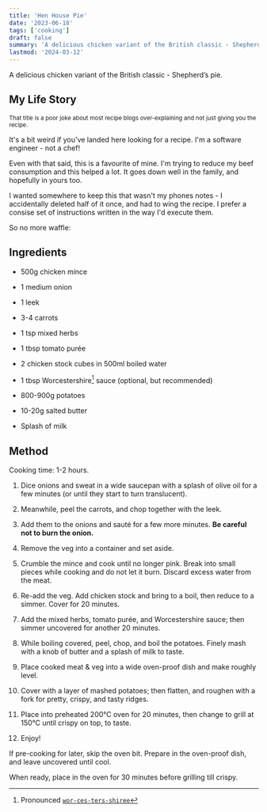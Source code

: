 ```yaml
---
title: 'Hen House Pie'
date: '2023-06-18'
tags: ['cooking']
draft: false
summary: 'A delicious chicken variant of the British classic - Shepherd’s pie.'
lastmod: '2024-03-12'
---
```


A delicious chicken variant of the British classic - Shepherd’s pie.

## My Life Story

<sup>
  That title is a poor joke about most recipe blogs over-explaining and not just
  giving you the recipe.
</sup>

It's a bit weird if you've landed here looking for a recipe. I'm a software engineer - not a chef!

Even with that said, this is a favourite of mine. I'm trying to reduce my beef consumption and this helped a lot. It goes down well in the family, and hopefully in yours too.

I wanted somewhere to keep this that wasn't my phones notes - I accidentally deleted half of it once, and had to wing the recipe. I prefer a consise set of instructions written in the way I'd execute them.

So no more waffle:

## Ingredients

- 500g chicken mince
- 1 medium onion
- 1 leek
- 3-4 carrots
- 1 tsp mixed herbs
- 1 tbsp tomato purée
- 2 chicken stock cubes in 500ml boiled water
- 1 tbsp Worcestershire[^1] sauce (optional, but recommended)

- 800-900g potatoes
- 10-20g salted butter
- Splash of milk

## Method

Cooking time: 1-2 hours.

1. Dice onions and sweat in a wide saucepan with a splash of olive oil for a few minutes (or until they start to turn translucent).

1. Meanwhile, peel the carrots, and chop together with the leek.

1. Add them to the onions and sauté for a few more minutes. **Be careful not to burn the onion.**

1. Remove the veg into a container and set aside.

1. Crumble the mince and cook until no longer pink. Break into small pieces while cooking and do not let it burn. Discard excess water from the meat.

1. Re-add the veg. Add chicken stock and bring to a boil, then reduce to a simmer. Cover for 20 minutes.

1. Add the mixed herbs, tomato purée, and Worcestershire sauce; then simmer uncovered for another 20 minutes.

1. While boiling covered, peel, chop, and boil the potatoes. Finely mash with a knob of butter and a splash of milk to taste.

1. Place cooked meat & veg into a wide oven-proof dish and make roughly level.

1. Cover with a layer of mashed potatoes; then flatten, and roughen with a fork for pretty, crispy, and tasty ridges.

1. Place into preheated 200°C oven for 20 minutes, then change to grill at 150°C until crispy on top, to taste.

1. Enjoy!

If pre-cooking for later, skip the oven bit. Prepare in the oven-proof dish, and leave uncovered until cool.

When ready, place in the oven for 30 minutes before grilling till crispy.

[^1]: Pronounced [`wor-ces-ters-shiree`](https://youtu.be/JX2_AS5GQdw?t=12)
